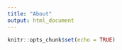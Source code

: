 ```yaml
---
title: "About"
output: html_document
---
```


```r
knitr::opts_chunk$set(echo = TRUE)
```
